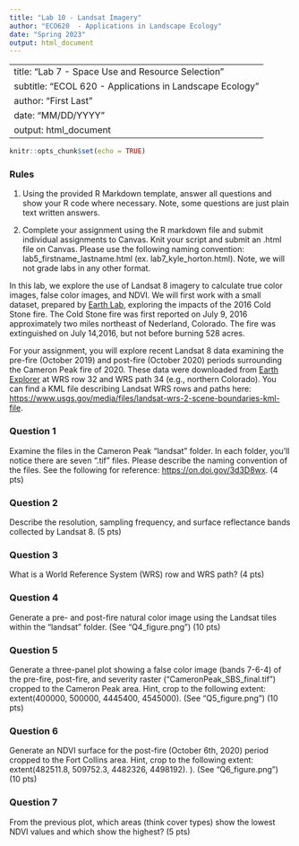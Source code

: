 ```yaml
---
title: "Lab 10 - Landsat Imagery"
author: "ECO620  - Applications in Landscape Ecology"
date: "Spring 2023"
output: html_document
---
```

---
title: "Lab 7 - Space Use and Resource Selection"
subtitle: "ECOL 620 - Applications in Landscape Ecology"
author: "First Last"
date: "MM/DD/YYYY"
output: html_document
---

```r
knitr::opts_chunk$set(echo = TRUE)
```

### Rules

1. Using the provided R Markdown template, answer all questions and show your R code where necessary. Note, some questions are just plain text written answers.

2. Complete your assignment using the R markdown file and submit individual assignments to Canvas. Knit your script and submit an .html file on Canvas. Please use  the following naming convention: lab5_firstname_lastname.html (ex. lab7_kyle_horton.html).  Note, we will not grade labs in any other format.

In this lab, we explore the use of Landsat 8 imagery to calculate true color images, false color images, and NDVI. We will first work with a small dataset, prepared by [Earth Lab](https://www.earthdatascience.org/), exploring the impacts of the 2016 Cold Stone fire. The Cold Stone fire was first reported on July 9, 2016 approximately two miles northeast of Nederland, Colorado. The fire was extinguished on July 14,2016, but not before burning 528 acres.

For your assignment, you will explore recent Landsat 8 data examining the pre-fire (October 2019) and post-fire (October 2020) periods surrounding the Cameron Peak fire of 2020. These data were downloaded from [Earth Explorer](https://earthexplorer.usgs.gov) at WRS row 32 and WRS path 34 (e.g., northern Colorado). You can find a KML file describing Landsat WRS rows and paths here: <https://www.usgs.gov/media/files/landsat-wrs-2-scene-boundaries-kml-file>.

#################################################################################


### Question 1

Examine the files in the Cameron Peak “landsat” folder. In each folder, you’ll notice there are seven “.tif” files. Please describe the naming convention of the files. See the following for reference: <https://on.doi.gov/3d3D8wx>. (4 pts)

### Question 2

Describe the resolution, sampling frequency, and surface reflectance bands collected by Landsat 8. (5 pts)

### Question 3

What is a World Reference System (WRS) row and WRS path? (4 pts)

### Question 4

Generate a pre- and post-fire natural color image using the Landsat tiles within the “landsat” folder. (See “Q4_figure.png”) (10 pts)

### Question 5

Generate a three-panel plot showing a false color image (bands 7-6-4) of the pre-fire, post-fire, and severity raster (“CameronPeak_SBS_final.tif”) cropped to the Cameron Peak area. Hint, crop to the following extent: extent(400000, 500000, 4445400, 4545000). (See “Q5_figure.png”) (10 pts)

### Question 6

Generate an NDVI surface for the post-fire (October 6th, 2020) period cropped to the Fort Collins area. Hint, crop to the following extent: extent(482511.8, 509752.3, 4482326, 4498192). ). (See “Q6_figure.png”) (10 pts)

### Question 7

From the previous plot, which areas (think cover types) show the lowest NDVI values and which show the highest? (5 pts)